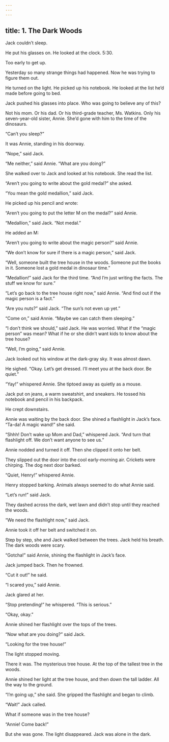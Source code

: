 ```yaml
---
---
---
```

title: 1. The Dark Woods
---



Jack couldn’t sleep.

He put his glasses on. He looked at the clock. 5:30.

Too early to get up.

Yesterday so many strange things had happened. Now he was trying to figure them out.

He turned on the light. He picked up his notebook. He looked at the list he’d made before going to bed.



Jack pushed his glasses into place. Who was going to believe any of this?

Not his mom. Or his dad. Or his third-grade teacher, Ms. Watkins. Only his seven-year-old sister, Annie. She’d gone with him to the time of the dinosaurs.

“Can’t you sleep?”

It was Annie, standing in his doorway.

“Nope,” said Jack.

“Me neither,” said Annie. “What are you doing?”

She walked over to Jack and looked at his notebook. She read the list.

“Aren’t you going to write about the gold medal?” she asked.

“You mean the gold medallion,” said Jack.

He picked up his pencil and wrote:



“Aren’t you going to put the letter M on the medal?” said Annie.

“Medallion,” said Jack. “Not medal.”

He added an M:



“Aren’t you going to write about the magic person?” said Annie.

“We don’t know for sure if there is a magic person,” said Jack.

“Well, someone built the tree house in the woods. Someone put the books in it. Someone lost a gold medal in dinosaur time.”

“Medallion!” said Jack for the third time. “And I’m just writing the facts. The stuff we know for sure.”

“Let’s go back to the tree house right now,” said Annie. “And find out if the magic person is a fact.”

“Are you nuts?” said Jack. “The sun’s not even up yet.”

“Come on,” said Annie. “Maybe we can catch them sleeping.”

“I don’t think we should,” said Jack. He was worried. What if the “magic person” was mean? What if he or she didn’t want kids to know about the tree house?

“Well, I’m going,” said Annie.

Jack looked out his window at the dark-gray sky. It was almost dawn.

He sighed. “Okay. Let’s get dressed. I’ll meet you at the back door. Be quiet.”

“Yay!” whispered Annie. She tiptoed away as quietly as a mouse.

Jack put on jeans, a warm sweatshirt, and sneakers. He tossed his notebook and pencil in his backpack.

He crept downstairs.

Annie was waiting by the back door. She shined a flashlight in Jack’s face. “Ta-da! A magic wand!” she said.

“Shhh! Don’t wake up Mom and Dad,” whispered Jack. “And turn that flashlight off. We don’t want anyone to see us.”

Annie nodded and turned it off. Then she clipped it onto her belt.

They slipped out the door into the cool early-morning air. Crickets were chirping. The dog next door barked.

“Quiet, Henry!” whispered Annie.

Henry stopped barking. Animals always seemed to do what Annie said.

“Let’s run!” said Jack.

They dashed across the dark, wet lawn and didn’t stop until they reached the woods.

“We need the flashlight now,” said Jack.

Annie took it off her belt and switched it on.

Step by step, she and Jack walked between the trees. Jack held his breath. The dark woods were scary.

“Gotcha!” said Annie, shining the flashlight in Jack’s face.

Jack jumped back. Then he frowned.

“Cut it out!” he said.

“I scared you,” said Annie.

Jack glared at her.

“Stop pretending!” he whispered. “This is serious.”

“Okay, okay.”

Annie shined her flashlight over the tops of the trees.

“Now what are you doing?” said Jack.

“Looking for the tree house!”

The light stopped moving.

There it was. The mysterious tree house. At the top of the tallest tree in the woods.

Annie shined her light at the tree house, and then down the tall ladder. All the way to the ground.

“I’m going up,” she said. She gripped the flashlight and began to climb.



“Wait!” Jack called.

What if someone was in the tree house?

“Annie! Come back!”

But she was gone. The light disappeared. Jack was alone in the dark.
